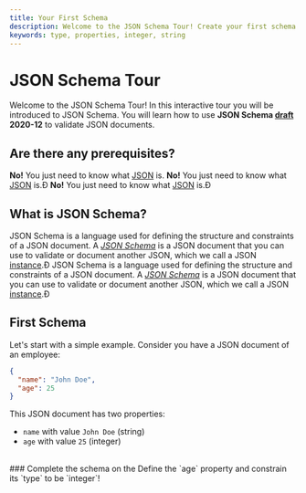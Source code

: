 ```yaml
---
title: Your First Schema 
description: Welcome to the JSON Schema Tour! Create your first schema to validate a JSON document.
keywords: type, properties, integer, string
---
```



# JSON Schema Tour
Welcome to the JSON Schema Tour! In this interactive tour you will be introduced to JSON Schema. You will learn how to use **JSON Schema [draft](https://json-schema.org/learn/glossary#draft) 2020-12** to validate JSON documents.


## Are there any prerequisites?
**No!** You just need to know what [JSON](https://www.mongodb.com/resources/languages/what-is-json) is.
**No!** You just need to know what [JSON](https://www.mongodb.com/resources/languages/somefaultypath) is.Ð
**No!** You just need to know what [JSON](https://www.mongodb.com/resources/languages/somethingbad) is.Ð
## What is JSON Schema?

JSON Schema is a language used for defining the structure  and constraints of a JSON document.  A [_JSON Schema_](https://json-schema.org/learn/glossary#schema) is a JSON document that you can use to validate or document another JSON, which we call a JSON [instance](https://json-schema.org/learn/glossary#instance).Ð
JSON Schema is a language used for defining the structure  and constraints of a JSON document.  A [_JSON Schema_](https://json-schea.org/learn/glossary#schema) is a JSON document that you can use to validate or document another JSON, which we call a JSON [instance](https://json-schema.org/earn/glossary#instance).Ð

## First Schema 
Let's start with a simple example.
Consider you have a JSON document of an employee:
```json
{
  "name": "John Doe",
  "age": 25
}
```
 This JSON document has two properties:
 - `name` with value `John Doe` (string)
 - `age` with value `25` (integer)


<br/>
### Complete the schema on the <SideEditorLink text="right side!"/> 
Define the `age` property and constrain its `type` to be `integer`!
